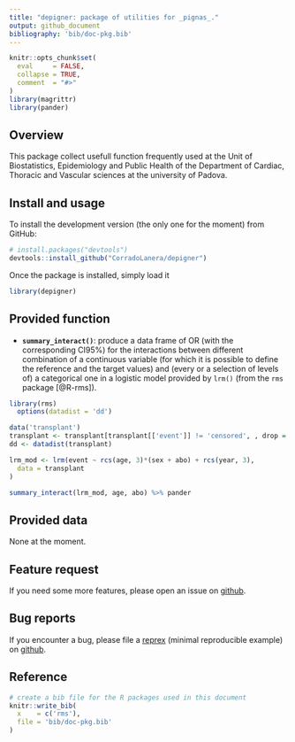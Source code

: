 ```yaml
---
title: "depigner: package of utilities for _pignas_."
output: github_document
bibliography: 'bib/doc-pkg.bib'
---
```


<!-- README.md is generated from README.Rmd. Please edit that file -->

```r
knitr::opts_chunk$set(
  eval     = FALSE,
  collapse = TRUE,
  comment  = "#>"
)
library(magrittr)
library(pander)
```

## Overview
This package collect usefull function frequently used at the Unit of
Biostatistics, Epidemiology and Public Health of the Department of Cardiac,
Thoracic and Vascular sciences at the university of Padova.


## Install and usage
To install the development version (the only one for the moment) from GitHub:

```r
# install.packages("devtools")
devtools::install_github("CorradoLanera/depigner")
```

Once the package is installed, simply load it
```r
library(depigner)
```

## Provided function

- **`summary_interact()`**: produce a data frame of OR (with the corresponding
  CI95%) for the interactions between different combination of a continuous
  variable (for which it is possible to define the reference and the target
  values) and (every or a selection of levels of) a categorical one in a
  logistic model provided by `lrm()` (from the `rms` package [@R-rms]).
```r
library(rms)
  options(datadist = 'dd')

data('transplant')
transplant <- transplant[transplant[['event']] != 'censored', , drop = FALSE]
dd <- datadist(transplant)

lrm_mod <- lrm(event ~ rcs(age, 3)*(sex + abo) + rcs(year, 3),
  data = transplant
)
```
```r
summary_interact(lrm_mod, age, abo) %>% pander
```
  

## Provided data
None at the moment.

## Feature request
If you need some more features, please open an issue on
[github](https://github.com/CorradoLanera/depigner/issues).


## Bug reports
If you encounter a bug, please file a
[reprex](https://github.com/tidyverse/reprex) (minimal reproducible example) on [github](https://github.com/CorradoLanera/depigner/issues).


<!--=========================================================================-->

## Reference

```r
# create a bib file for the R packages used in this document
knitr::write_bib(
  x    = c('rms'),
  file = 'bib/doc-pkg.bib'
)
```
